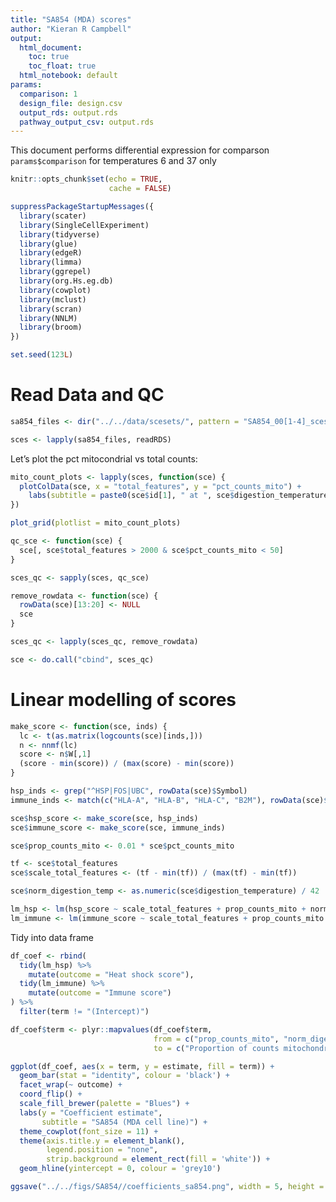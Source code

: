 ```yaml
---
title: "SA854 (MDA) scores"
author: "Kieran R Campbell"
output:
  html_document: 
    toc: true
    toc_float: true
  html_notebook: default
params:
  comparison: 1
  design_file: design.csv
  output_rds: output.rds
  pathway_output_csv: output.rds
---
```


This document performs differential expression for comparson `params$comparison` for temperatures 6 and 37 only


```r
knitr::opts_chunk$set(echo = TRUE,
                      cache = FALSE)

suppressPackageStartupMessages({
  library(scater)
  library(SingleCellExperiment)
  library(tidyverse)
  library(glue)
  library(edgeR)
  library(limma)
  library(ggrepel)
  library(org.Hs.eg.db)
  library(cowplot)
  library(mclust)
  library(scran)
  library(NNLM)
  library(broom)
})

set.seed(123L)
```

# Read Data and QC

```r
sa854_files <- dir("../../data/scesets/", pattern = "SA854_00[1-4]_sceset_raw", full.names = TRUE)

sces <- lapply(sa854_files, readRDS)
```

Let's plot the pct mitocondrial vs total counts:

```r
mito_count_plots <- lapply(sces, function(sce) {
  plotColData(sce, x = "total_features", y = "pct_counts_mito") +
    labs(subtitle = paste0(sce$id[1], " at ", sce$digestion_temperature[1], "C"))
})

plot_grid(plotlist = mito_count_plots)
```

```r
qc_sce <- function(sce) {
  sce[, sce$total_features > 2000 & sce$pct_counts_mito < 50]
}

sces_qc <- sapply(sces, qc_sce)
```

```r
remove_rowdata <- function(sce) {
  rowData(sce)[13:20] <- NULL
  sce
}

sces_qc <- lapply(sces_qc, remove_rowdata)

sce <- do.call("cbind", sces_qc)
```

# Linear modelling of scores


```r
make_score <- function(sce, inds) {
  lc <- t(as.matrix(logcounts(sce)[inds,]))
  n <- nnmf(lc)
  score <- n$W[,1]
  (score - min(score)) / (max(score) - min(score))
}

hsp_inds <- grep("^HSP|FOS|UBC", rowData(sce)$Symbol)
immune_inds <- match(c("HLA-A", "HLA-B", "HLA-C", "B2M"), rowData(sce)$Symbol)

sce$hsp_score <- make_score(sce, hsp_inds)
sce$immune_score <- make_score(sce, immune_inds)
```


```r
sce$prop_counts_mito <- 0.01 * sce$pct_counts_mito

tf <- sce$total_features
sce$scale_total_features <- (tf - min(tf)) / (max(tf) - min(tf))

sce$norm_digestion_temp <- as.numeric(sce$digestion_temperature) / 42

lm_hsp <- lm(hsp_score ~ scale_total_features + prop_counts_mito + norm_digestion_temp, data = as.data.frame(colData(sce)))
lm_immune <- lm(immune_score ~ scale_total_features + prop_counts_mito + norm_digestion_temp, data = as.data.frame(colData(sce)))
```

Tidy into data frame

```r
df_coef <- rbind(
  tidy(lm_hsp) %>% 
    mutate(outcome = "Heat shock score"),
  tidy(lm_immune) %>% 
    mutate(outcome = "Immune score")
) %>% 
  filter(term != "(Intercept)")

df_coef$term <- plyr::mapvalues(df_coef$term,
                                from = c("prop_counts_mito", "norm_digestion_temp", "scale_total_features"),
                                to = c("Proportion of counts mitochondrial", "Digestion temperature", "# genes expressed"))

ggplot(df_coef, aes(x = term, y = estimate, fill = term)) +
  geom_bar(stat = "identity", colour = 'black') +
  facet_wrap(~ outcome) +
  coord_flip() +
  scale_fill_brewer(palette = "Blues") +
  labs(y = "Coefficient estimate",
       subtitle = "SA854 (MDA cell line)") +
  theme_cowplot(font_size = 11) +
  theme(axis.title.y = element_blank(),
        legend.position = "none",
        strip.background = element_rect(fill = 'white')) +
  geom_hline(yintercept = 0, colour = 'grey10')

ggsave("../../figs/SA854//coefficients_sa854.png", width = 5, height = 2)
```


